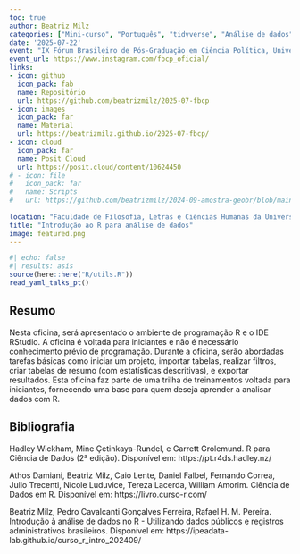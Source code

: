 ```yaml
---
toc: true
author: Beatriz Milz
categories: ["Mini-curso", "Português", "tidyverse", "Análise de dados", "dplyr"]
date: '2025-07-22'
event: "IX Fórum Brasileiro de Pós-Graduação em Ciência Política, Universidade de São Paulo (USP)"
event_url: https://www.instagram.com/fbcp_oficial/
links:
- icon: github
  icon_pack: fab
  name: Repositório
  url: https://github.com/beatrizmilz/2025-07-fbcp
- icon: images
  icon_pack: far
  name: Material
  url: https://beatrizmilz.github.io/2025-07-fbcp/
- icon: cloud
  icon_pack: far
  name: Posit Cloud
  url: https://posit.cloud/content/10624450
# - icon: file
#   icon_pack: far
#   name: Scripts
#   url: https://github.com/beatrizmilz/2024-09-amostra-geobr/blob/main/script.R
  
location: "Faculdade de Filosofia, Letras e Ciências Humanas da Universidade de São Paulo (FFLCH-USP) - São Paulo"
title: "Introdução ao R para análise de dados"
image: featured.png
---
```


```r
#| echo: false
#| results: asis
source(here::here("R/utils.R"))
read_yaml_talks_pt()
```

## Resumo
Nesta oficina, será apresentado o ambiente de programação R e o IDE RStudio. A oficina é voltada para iniciantes e não é necessário conhecimento prévio de programação. Durante a oficina, serão abordadas tarefas básicas como iniciar um projeto, importar tabelas, realizar filtros, criar tabelas de resumo (com estatísticas descritivas), e exportar resultados. Esta oficina faz parte de uma trilha de treinamentos voltada para iniciantes, fornecendo uma base para quem deseja aprender a analisar dados com R.


## Bibliografia

Hadley Wickham, Mine Çetinkaya-Rundel, e Garrett Grolemund. R para Ciência de Dados (2ª edição). Disponível em: https://pt.r4ds.hadley.nz/


Athos Damiani, Beatriz Milz, Caio Lente, Daniel Falbel, Fernando Correa, Julio Trecenti, Nicole Luduvice, Tereza Lacerda, William Amorim. Ciência de Dados em R. Disponível em: https://livro.curso-r.com/

Beatriz Milz, Pedro Cavalcanti Gonçalves Ferreira, Rafael H. M. Pereira.  Introdução à análise de dados no R - Utilizando dados públicos e registros administrativos brasileiros. Disponível em: https://ipeadata-lab.github.io/curso_r_intro_202409/
